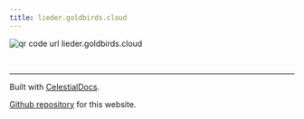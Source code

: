 ```yaml
---
title: lieder.goldbirds.cloud
---
```


![qr code url lieder.goldbirds.cloud](/qr-lieder-goldbirds-cloud.png)
   
<br/> 

---

Built with [CelestialDocs](https://github.com/HYP3R00T/CelestialDocs). 

[Github repository](https://github.com/goldbirds-songbook/goldbirds-songbook.github.io) for this website. 

